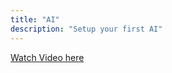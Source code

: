 ```yaml
---
title: "AI"
description: "Setup your first AI"
---
```


[Watch Video here](https://www.loom.com/share/f9fe8e7f222640d6a5a2dda58cf6b5c3?sid=b5c51633-8c3d-4e15-af94-ca4d3ac33ee9)